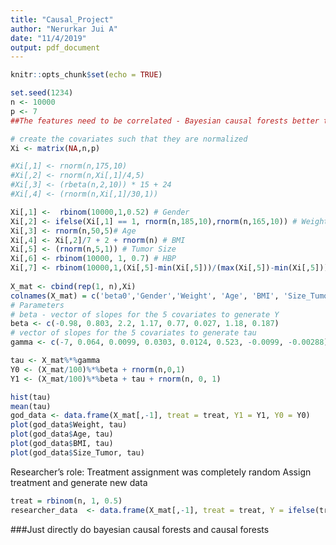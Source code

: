 ```yaml
---
title: "Causal_Project"
author: "Nerurkar Jui A"
date: "11/4/2019"
output: pdf_document
---
```


```r
knitr::opts_chunk$set(echo = TRUE)
```

```r
set.seed(1234)
n <- 10000
p <- 7
##The features need to be correlated - Bayesian causal forests better than causal forests.

# create the covariates such that they are normalized
Xi <- matrix(NA,n,p)

#Xi[,1] <- rnorm(n,175,10)
#Xi[,2] <- rnorm(n,Xi[,1]/4,5)
#Xi[,3] <- (rbeta(n,2,10)) * 15 + 24
#Xi[,4] <- (rnorm(n,Xi[,1]/30,1))

Xi[,1] <-  rbinom(10000,1,0.52) # Gender
Xi[,2] <- ifelse(Xi[,1] == 1, rnorm(n,185,10),rnorm(n,165,10)) # Weight
Xi[,3] <- rnorm(n,50,5)# Age
Xi[,4] <- Xi[,2]/7 + 2 + rnorm(n) # BMI
Xi[,5] <- (rnorm(n,5,1)) # Tumor Size
Xi[,6] <- rbinom(10000, 1, 0.7) # HBP
Xi[,7] <- rbinom(10000,1,(Xi[,5]-min(Xi[,5]))/(max(Xi[,5])-min(Xi[,5]))) # Relapse
 
X_mat <- cbind(rep(1, n),Xi)
colnames(X_mat) = c('beta0','Gender','Weight', 'Age', 'BMI', 'Size_Tumor','HBP', 'Relapse')
# Parameters 
# beta - vector of slopes for the 5 covariates to generate Y
beta <- c(-0.98, 0.803, 2.2, 1.17, 0.77, 0.027, 1.18, 0.187)
# vector of slopes for the 5 covariates to generate tau
gamma <- c(-7, 0.064, 0.0099, 0.0303, 0.0124, 0.523, -0.0099, -0.00288)

tau <- X_mat%*%gamma 
Y0 <- (X_mat/100)%*%beta + rnorm(n,0,1)
Y1 <- (X_mat/100)%*%beta + tau + rnorm(n, 0, 1)
```

```r
hist(tau)
mean(tau)
god_data <- data.frame(X_mat[,-1], treat = treat, Y1 = Y1, Y0 = Y0)
plot(god_data$Weight, tau)
plot(god_data$Age, tau)
plot(god_data$BMI, tau)
plot(god_data$Size_Tumor, tau)
```

Researcher's role:
Treatment assignment was completely random
Assign treatment and generate new data
```r
treat = rbinom(n, 1, 0.5)
researcher_data  <- data.frame(X_mat[,-1], treat = treat, Y = ifelse(treat == 1, Y1, Y0))
```


###Just directly do bayesian causal forests and causal forests

```r

```

